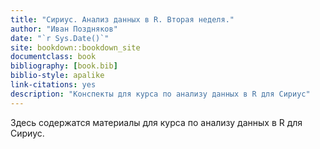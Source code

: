 ```yaml
--- 
title: "Сириус. Анализ данных в R. Вторая неделя."
author: "Иван Поздняков"
date: "`r Sys.Date()`"
site: bookdown::bookdown_site
documentclass: book
bibliography: [book.bib]
biblio-style: apalike
link-citations: yes
description: "Конспекты для курса по анализу данных в R для Сириус"
---
```


Здесь содержатся материалы для курса по анализу данных в R для Сириус.

